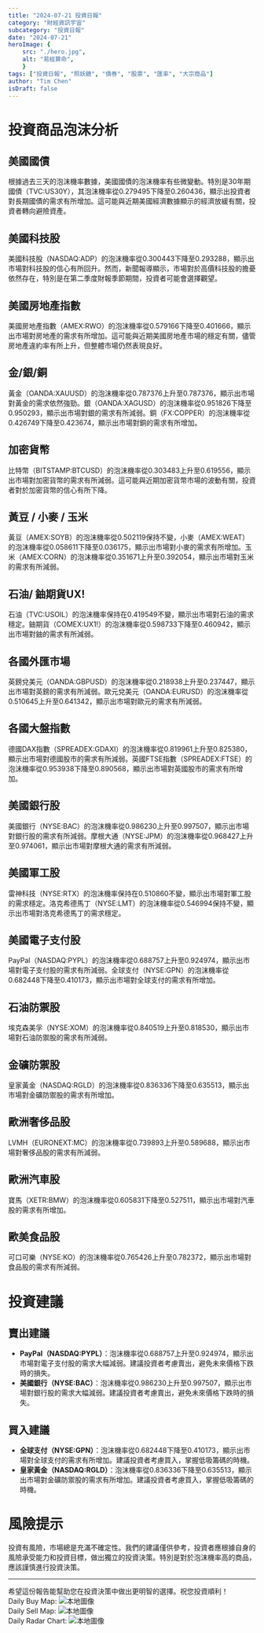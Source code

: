```yaml
---
title: "2024-07-21 投資日報"
category: "財經資訊宇宙"
subcategory: "投資日報"
date: "2024-07-21"
heroImage: {
    src: "./hero.jpg",
    alt: "易經算命",
    }
tags: ["投資日報", "照妖鏡", "債券", "股票", "匯率", "大宗商品"]
author: "Tim Chen"
isDraft: false
---
```

# 投資商品泡沫分析

## 美國國債
根據過去三天的泡沫機率數據，美國國債的泡沫機率有些微變動。特別是30年期國債（TVC:US30Y），其泡沫機率從0.279495下降至0.260436，顯示出投資者對長期國債的需求有所增加。這可能與近期美國經濟數據顯示的經濟放緩有關，投資者轉向避險資產。

## 美國科技股
美國科技股（NASDAQ:ADP）的泡沫機率從0.300443下降至0.293288，顯示出市場對科技股的信心有所回升。然而，新聞報導顯示，市場對於高價科技股的擔憂依然存在，特別是在第二季度財報季節期間，投資者可能會選擇觀望。

## 美國房地產指數
美國房地產指數（AMEX:RWO）的泡沫機率從0.579166下降至0.401666，顯示出市場對房地產的需求有所增加。這可能與近期美國房地產市場的穩定有關，儘管房地產違約率有所上升，但整體市場仍然表現良好。

## 金/銀/銅
黃金（OANDA:XAUUSD）的泡沫機率從0.787376上升至0.787376，顯示出市場對黃金的需求依然強勁。銀（OANDA:XAGUSD）的泡沫機率從0.951826下降至0.950293，顯示出市場對銀的需求有所減弱。銅（FX:COPPER）的泡沫機率從0.426749下降至0.423674，顯示出市場對銅的需求有所增加。

## 加密貨幣
比特幣（BITSTAMP:BTCUSD）的泡沫機率從0.303483上升至0.619556，顯示出市場對加密貨幣的需求有所減弱。這可能與近期加密貨幣市場的波動有關，投資者對於加密貨幣的信心有所下降。

## 黃豆 / 小麥 / 玉米
黃豆（AMEX:SOYB）的泡沫機率從0.502119保持不變，小麥（AMEX:WEAT）的泡沫機率從0.058611下降至0.036175，顯示出市場對小麥的需求有所增加。玉米（AMEX:CORN）的泡沫機率從0.351671上升至0.392054，顯示出市場對玉米的需求有所減弱。

## 石油/ 鈾期貨UX!
石油（TVC:USOIL）的泡沫機率保持在0.419549不變，顯示出市場對石油的需求穩定。鈾期貨（COMEX:UX1!）的泡沫機率從0.598733下降至0.460942，顯示出市場對鈾的需求有所減弱。

## 各國外匯市場
英鎊兌美元（OANDA:GBPUSD）的泡沫機率從0.218938上升至0.237447，顯示出市場對英鎊的需求有所減弱。歐元兌美元（OANDA:EURUSD）的泡沫機率從0.510645上升至0.641342，顯示出市場對歐元的需求有所減弱。

## 各國大盤指數
德國DAX指數（SPREADEX:GDAXI）的泡沫機率從0.819961上升至0.825380，顯示出市場對德國股市的需求有所減弱。英國FTSE指數（SPREADEX:FTSE）的泡沫機率從0.953938下降至0.890568，顯示出市場對英國股市的需求有所增加。

## 美國銀行股
美國銀行（NYSE:BAC）的泡沫機率從0.986230上升至0.997507，顯示出市場對銀行股的需求有所減弱。摩根大通（NYSE:JPM）的泡沫機率從0.968427上升至0.974061，顯示出市場對摩根大通的需求有所減弱。

## 美國軍工股
雷神科技（NYSE:RTX）的泡沫機率保持在0.510860不變，顯示出市場對軍工股的需求穩定。洛克希德馬丁（NYSE:LMT）的泡沫機率從0.546994保持不變，顯示出市場對洛克希德馬丁的需求穩定。

## 美國電子支付股
PayPal（NASDAQ:PYPL）的泡沫機率從0.688757上升至0.924974，顯示出市場對電子支付股的需求有所減弱。全球支付（NYSE:GPN）的泡沫機率從0.682448下降至0.410173，顯示出市場對全球支付的需求有所增加。

## 石油防禦股
埃克森美孚（NYSE:XOM）的泡沫機率從0.840519上升至0.818530，顯示出市場對石油防禦股的需求有所減弱。

## 金礦防禦股
皇家黃金（NASDAQ:RGLD）的泡沫機率從0.836336下降至0.635513，顯示出市場對金礦防禦股的需求有所增加。

## 歐洲奢侈品股
LVMH（EURONEXT:MC）的泡沫機率從0.739893上升至0.589688，顯示出市場對奢侈品股的需求有所減弱。

## 歐洲汽車股
寶馬（XETR:BMW）的泡沫機率從0.605831下降至0.527511，顯示出市場對汽車股的需求有所增加。

## 歐美食品股
可口可樂（NYSE:KO）的泡沫機率從0.765426上升至0.782372，顯示出市場對食品股的需求有所減弱。

# 投資建議

## 賣出建議
- **PayPal（NASDAQ:PYPL）**：泡沫機率從0.688757上升至0.924974，顯示出市場對電子支付股的需求大幅減弱。建議投資者考慮賣出，避免未來價格下跌時的損失。
- **美國銀行（NYSE:BAC）**：泡沫機率從0.986230上升至0.997507，顯示出市場對銀行股的需求大幅減弱。建議投資者考慮賣出，避免未來價格下跌時的損失。

## 買入建議
- **全球支付（NYSE:GPN）**：泡沫機率從0.682448下降至0.410173，顯示出市場對全球支付的需求有所增加。建議投資者考慮買入，掌握低吸籌碼的時機。
- **皇家黃金（NASDAQ:RGLD）**：泡沫機率從0.836336下降至0.635513，顯示出市場對金礦防禦股的需求有所增加。建議投資者考慮買入，掌握低吸籌碼的時機。

# 風險提示

投資有風險，市場總是充滿不確定性。我們的建議僅供參考，投資者應根據自身的風險承受能力和投資目標，做出獨立的投資決策。特別是對於泡沫機率高的商品，應該謹慎進行投資決策。

---

希望這份報告能幫助您在投資決策中做出更明智的選擇。祝您投資順利！
<br />
Daily Buy Map:
![本地圖像](./buyMap.svg)
<br />
Daily Sell Map:
![本地圖像](./sellMap.svg)
<br />
Daily Radar Chart:
![本地圖像](./radar.svg)
<br />
